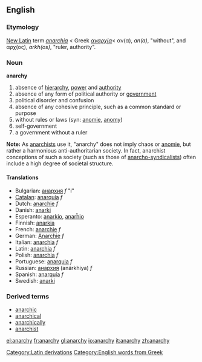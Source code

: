 ==English==
{{wikipedia}}
=== Etymology ===
[[New Latin]] term ''[[anarchia]]'' < Greek ''[[αναρχία]]''< &alpha;&nu;(&alpha;), ''an(a)'', "without", and &alpha;&rho;&chi;(&omicron;&sigmaf;), ''arkh(os)'', "ruler, authority".

===Noun===
'''anarchy'''

# absence of [[hierarchy]], [[power]] and [[authority]]
# absence of any form of political authority or [[government]]
# political disorder and confusion
# absence of any cohesive principle, such as a common standard or purpose
# without rules or laws (syn: [[anomie]], [[anomy]])
# self-government
# a government without a ruler

'''Note:'''  As [[w:Anarchism | anarchists]] use it, "anarchy" does not imply chaos or [[anomie]], but rather a harmonious anti-authoritarian society.  In fact, anarchist conceptions of such a society (such as those of [[w:Anarcho-syndicalism | anarcho-syndicalists]]) often include a high degree of societal structure.

====Translations====
*Bulgarian: [[анархия]] ''f'' "l"
*[[Catalan]]: [[anarquía]] ''f''
*Dutch: [[anarchie]] ''f''
*Danish: [[anarki]]
*Esperanto: [[anarkio]], [[anarĥio]]
*Finnish: [[anarkia]]
*French: [[anarchie]] ''f''
*German: [[Anarchie]] ''f''
*Italian: [[anarchia]] ''f''
*Latin: [[anarchia]] ''f''
*Polish: [[anarchia]] ''f''
*Portuguese: [[anarquia]] ''f''
*Russian: [[анархия]] (anárkhiya) ''f''
*Spanish: [[anarquía]] ''f''
*Swedish: [[anarki]]

===Derived terms===
*[[anarchic]]
*[[anarchical]]
*[[anarchically]]
*[[anarchist]]

[[Category:Latin derivations]]
[[Category:English words from Greek]]

[[el:anarchy]]
[[fr:anarchy]]
[[gl:anarchy]]
[[io:anarchy]]
[[it:anarchy]]
[[zh:anarchy]]